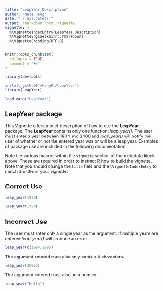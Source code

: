 ```yaml
---
title: "LeapYear_Description"
author: "Nate Heng"
date: "`r Sys.Date()`"
output: rmarkdown::html_vignette
vignette: >
  %\VignetteIndexEntry{LeapYear_Description}
  %\VignetteEngine{knitr::rmarkdown}
  %\VignetteEncoding{UTF-8}
---
```


```r
knitr::opts_chunk$set(
  collapse = TRUE,
  comment = "#>"
)
```

```r
library(devtools)
```

```r
install_github("nheng91/LeapYear")
library(LeapYear)
```

```r
load_data("LeapYear")
```

## LeapYear package

This Vignette offers a brief description of how to use the **LeapYear** package.    The **LeapYear** contains only one function: *leap_year()*.  The user must enter a year between 1804 and 2400 and *leap_year()* will notify the user of whether or not the entered year was or will be a leap year. Examples of package use are included in the following documentation.

Note the various macros within the `vignette` section of the metadata block above. These are required in order to instruct R how to build the vignette. Note that you should change the `title` field and the `\VignetteIndexEntry` to match the title of your vignette.

## Correct Use


```r
leap_year(1992)
```

```r
leap_year(1993)
```

## Incorrect Use

The user must enter only a single year as the argument.  If multiple years are entered *leap_year()* will produce an error.

```r
leap_year(c(1994,1995))
```

The argument entered must also only contain 4 characters.

```r
leap_year(20050)
```

The argument entered must also be a number.

```r
leap_year("Hello")
```


